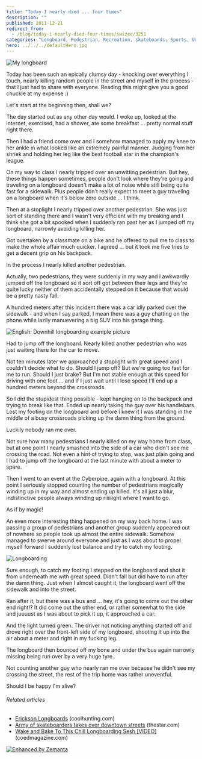 ```yaml
---
title: "Today I nearly died ... four times"
description: ""
published: 2011-12-21
redirect_from:
  - /blog/today-i-nearly-died-four-times/swizec/3251
categories: "Longboard, Pedestrian, Recreation, skateboards, Sports, Uncategorized"
hero: ../../../defaultHero.jpg
---
```


![My longboard](http://swizec.com/blog/wp-content/uploads/2011/12/313552641a8b11e19896123138142014_73.jpg "My longboard")

Today has been such an epically clumsy day - knocking over everything I touch, nearly killing random people in the street and myself in the process - that I just had to share with everyone. Reading this might give you a good chuckle at my expense :)

Let's start at the beginning then, shall we?

The day started out as any other day would. I woke up, looked at the internet, exercised, had a shower, ate some breakfast ... pretty normal stuff right there.

Then I had a friend come over and I somehow managed to apply my knee to her ankle in what looked like an extremely painful manner. Judging from her shriek and holding her leg like the best football star in the champion's league.

On my way to class I nearly tripped over an unwitting pedestrian. But hey, these things happen sometimes, people don't look where they're going and traveling on a longboard doesn't make a lot of noise while still being quite fast for a sidewalk. Plus people don't really expect to meet a guy traveling on a longboard when it's below zero outside ... I think.

Then at a stoplight I nearly tripped over another pedestrian. She was just sort of standing there and I wasn't very efficient with my breaking and I think she got a bit spooked when I suddenly ran past her as I jumped off my longboard, narrowly avoiding killing her.

Got overtaken by a classmate on a bike and he offered to pull me to class to make the whole affair much quicker. I agreed ... but it took me five tries to get a decent grip on his backpack.

In the process I nearly killed another pedestrian.

Actually, two pedestrians, they were suddenly in my way and I awkwardly jumped off the longboard so it sort off got between their legs and they're quite lucky neither of them accidentally stepped on it because that would be a pretty nasty fall.

A hundred meters after this incident there was a car idly parked over the sidewalk - and when I say parked, I mean there was a guy chatting on the phone while lazily manuevering a big SUV into his garage thing.

![English: Downhill longboarding example picture](http://swizec.com/blog/wp-content/uploads/2011/12/300px-Longboarding4.jpg "English: Downhill longboarding example picture")

Had to jump off the longboard. Nearly killed another pedestrian who was just waiting there for the car to move.

Not ten minutes later we approached a stoplight with great speed and I couldn't decide what to do. Should I jump off? But we're going too fast for me to run. Should I just brake? But I'm not stable enough at this speed for driving with one foot ... and if I just wait until I lose speed I'll end up a hundred meters beyond the crossroads.

So I did the stupidest thing possible - kept hanging on to the backpack and trying to break like that. Ended up nearly taking the guy over his handlebars. Lost my footing on the longboard and before I knew it I was standing in the middle of a busy crossroads picking up the damn thing from the ground.

Luckily nobody ran me over.

Not sure how many pedestrians I nearly killed on my way home from class, but at one point I nearly smashed into the side of a car who didn't see me crossing the road. Not even a hint of trying to stop, was just plain going and I had to jump off the longboard at the last minute with about a meter to spare.

Then I went to an event at the Cyberpipe, again with a longboard. At this point I seriously stopped counting the number of pedestrians magically winding up in my way and almost ending up killed. It's all just a blur, indistinctive people always winding up riiiiiight where I want to go.

As if by magic!

An even more interesting thing happened on my way back home. I was passing a group of pedestrians and another group suddenly appeared out of nowhere so people took up almost the entire sidewalk. Somehow managed to swerve around everyone and just as I was about to propel myself forward I suddenly lost balance and try to catch my footing.

![Longboarding](http://swizec.com/blog/wp-content/uploads/2011/12/5044996221_e7c0225126_m1.jpg "Longboarding")

Sure enough, to catch my footing I stepped on the longboard and shot it from underneath me with great speed. Didn't fall but did have to run after the damn thing. Just when I almost caught it, the longboard went off the sidewalk and into the street.

Ran after it, but there was a bus and ... hey, it's going to come out the other end right!? It did come out the other end, or rather somewhat to the side and juuuust as I was about to pick it up, it approached a car.

And the light turned green. The driver not noticing anything started off and drove right over the front-left side of my longboard, shooting it up into the air about a meter and right in my fucking leg.

The longboard then bounced off my bone and under the bus again narrowly missing being run over by a very huge tyre.

Not counting another guy who nearly ran me over because he didn't see my crossing the street, the rest of the trip home was rather uneventful.

Should I be happy I'm alive?

###### Related articles

- [Erickson Longboards](http://www.coolhunting.com/design/erickson-longbo.php) (coolhunting.com)
- [Army of skateboarders takes over downtown streets](http://www.thestar.com/news/article/1052107--army-of-skateboarders-takes-over-downtown-streets) (thestar.com)
- [Wake and Bake To This Chill Longboarding Sesh \[VIDEO\]](http://coedmagazine.com/2011/12/10/chill-original-longboarding-country-roads-session-video/) (coedmagazine.com)

[![Enhanced by Zemanta](http://img.zemanta.com/zemified_e.png?x-id=90c754a9-3b5e-49e1-9d1e-d0e48e96fcbb)](http://www.zemanta.com/ "Enhanced by Zemanta")
